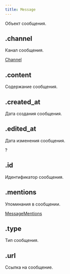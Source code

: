 ```yaml
---
title: Message
---
```



Объект сообщения.

## .channel

Канал сообщения.

[Channel](channel.mdx)

## .content

Содержание сообщения.

<MdnRef dataType="String" />

## .created_at

Дата создания сообщения.

<MdnRef dataType="Number" />

## .edited_at

Дата изменения сообщения.

?<MdnRef dataType="Number" />

## .id

Идентификатор сообщения.

<MdnRef dataType="String" />

## .mentions

Упоминания в сообщении.

[MessageMentions](messagementions.mdx)

## .type

Тип сообщения.

<MdnRef dataType="Number" />

## .url

Ссылка на сообщение.

<MdnRef dataType="String" />
